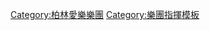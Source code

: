 {{Navbox
| name = 柏林愛樂樂團指揮
| title = [[柏林愛樂樂團|柏林愛樂樂團首席指揮]] 
| state = {{{state|autocollapse}}}
| listclass = hlist
| list1 = 
* {{link-en|Ludwig von Brenner|Ludwig von Brenner|班奈}}（1882）
* [[汉斯·冯·彪罗|-{zh-hans:冯·彪罗;zh-hant:馮·畢羅}-]]（1887）
* [[尼基施·阿图尔|-{zh-hans:尼基施;zh-hant:尼基許}-]]（1895）
* [[威廉·富特文格勒|-{zh-hans:富特文格勒;zh-hant:福特萬格勒}-]]（1922）
* [[里奧·波查德]]（1945）
* [[谢尔盖·切利比达奇|-{zh-hant:傑利畢達克; zh-hans:切利比达克}-]]（1945）
* [[威廉·富特文格勒|-{zh-hans:富特文格勒;zh-hant:福特萬格勒}-]]（1952）
* [[赫伯特·冯·卡拉扬|卡拉揚]]（1954）
* [[克劳迪奥·阿巴多|阿巴多]]（1989）
* [[西蒙·拉特尔|-{zh-hans:西蒙·拉特尔;zh-hant:賽門·拉圖;zh-hk:西門·力圖}-]]（2002） 
* [[基里爾·佩特連科|-{zh-hans:基里尔·佩特连科;zh-hant:基里爾·佩特連科;zh-hk:柏廉迦}-]]（2019） 
}}<noinclude>
{{collapsible option}}
[[Category:柏林愛樂樂團]]
[[Category:樂團指揮模板]]
</noinclude>